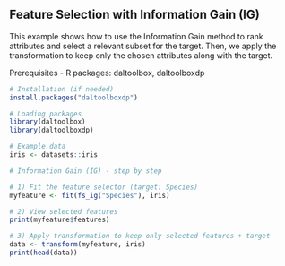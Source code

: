 ## Feature Selection with Information Gain (IG)

This example shows how to use the Information Gain method to rank attributes and select a relevant subset for the target. Then, we apply the transformation to keep only the chosen attributes along with the target.

Prerequisites
- R packages: daltoolbox, daltoolboxdp

```r
# Installation (if needed)
install.packages("daltoolboxdp")
```

```r
# Loading packages
library(daltoolbox)
library(daltoolboxdp)
```


```r
# Example data
iris <- datasets::iris
```

```r
# Information Gain (IG) - step by step

# 1) Fit the feature selector (target: Species)
myfeature <- fit(fs_ig("Species"), iris)

# 2) View selected features
print(myfeature$features)

# 3) Apply transformation to keep only selected features + target
data <- transform(myfeature, iris)
print(head(data))
```

